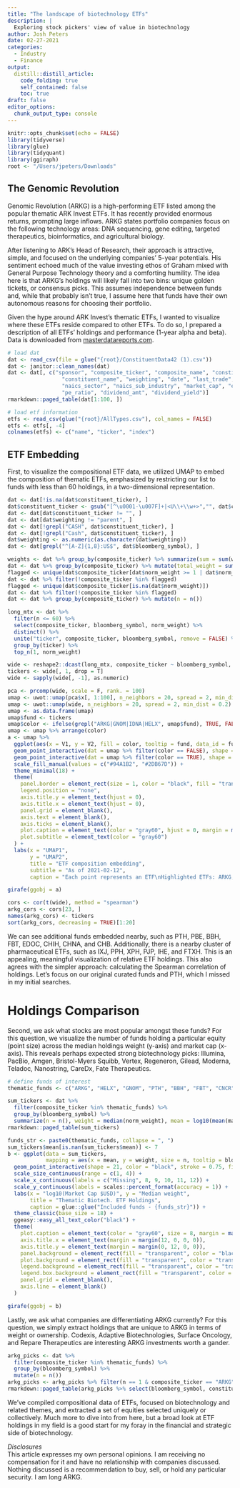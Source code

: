 ```yaml
---
title: "The landscape of biotechnology ETFs"
description: |
  Exploring stock pickers' view of value in biotechnology
author: Josh Peters
date: 02-27-2021
categories:
  - Industry
  - Finance
output:
  distill::distill_article:
    code_folding: true
    self_contained: false
    toc: true
draft: false
editor_options: 
  chunk_output_type: console
---
```


```r

knitr::opts_chunk$set(echo = FALSE)
library(tidyverse)
library(glue)
library(tidyquant)
library(ggiraph)
root <- "/Users/jpeters/Downloads"

```

## The Genomic Revolution  
Genomic Revolution (ARKG) is a high-performing ETF listed among the popular thematic ARK Invest ETFs. It has recently provided enormous returns, prompting large inflows. ARKG states portfolio companies focus on the following technology areas: DNA sequencing, gene editing, targeted therapeutics, bioinformatics, and agricultural biology.

After listening to ARK’s Head of Research, their approach is attractive, simple, and focused on the underlying companies’ 5-year potentials. His sentiment echoed much of the value investing ethos of Graham mixed with General Purpose Technology theory and a comforting humility. The idea here is that ARKG’s holdings will likely fall into two bins: unique golden tickets, or consensus picks. This assumes independence between funds and, while that probably isn’t true, I assume here that funds have their own autonomous reasons for choosing their portfolio. 

Given the hype around ARK Invest’s thematic ETFs, I wanted to visualize where these ETFs reside compared to other ETFs. To do so, I prepared a description of all ETFs’ holdings and performance (1-year alpha and beta). Data is downloaded from [masterdatareports.com](https://masterdatareports.com/).

```r
# load dat
dat <- read_csv(file = glue("{root}/ConstituentData42 (1).csv"))
dat <- janitor::clean_names(dat)
dat <- dat[, c("sponsor", "composite_ticker", "composite_name", "constituent_ticker",
                 "constituent_name", "weighting", "date", "last_trade", "bloomberg_symbol",
                 "naics_sector", "naics_sub_industry", "market_cap", "earnings",
                 "pe_ratio", "dividend_amt", "dividend_yield")]
rmarkdown::paged_table(dat[1:100, ])

# load etf information
etfs <- read_csv(glue("{root}/AllTypes.csv"), col_names = FALSE)
etfs <- etfs[, -4]
colnames(etfs) <- c("name", "ticker", "index")

```

## ETF Embedding  
First, to visualize the compositional ETF data, we utilized UMAP to embed the composition of thematic ETFs, emphasized by restricting our list to funds with less than 60 holdings, in a two-dimensional representation.

```r

dat <- dat[!is.na(dat$constituent_ticker), ]
dat$constituent_ticker <- gsub("[^\u0001-\u007F]+|<U\\+\\w+>","", dat$constituent_ticker)
dat <- dat[dat$constituent_ticker != "", ]
dat <- dat[dat$weighting != "parent", ]
dat <- dat[!grepl("CASH", dat$constituent_ticker), ]
dat <- dat[!grepl("Cash", dat$constituent_ticker), ]
dat$weighting <- as.numeric(as.character(dat$weighting))
dat <- dat[grepl("^[A-Z]{1,8}:US$", dat$bloomberg_symbol), ]

weights <- dat %>% group_by(composite_ticker) %>% summarize(sum = sum(weighting))
dat <- dat %>% group_by(composite_ticker) %>% mutate(total_weight = sum(weighting), norm_weight = weighting/total_weight)
flagged <- unique(dat$composite_ticker[dat$norm_weight >= 1 | dat$norm_weight <= 0])
dat <- dat %>% filter(!composite_ticker %in% flagged)
flagged <- unique(dat$composite_ticker[is.na(dat$norm_weight)])
dat <- dat %>% filter(!composite_ticker %in% flagged)
dat <- dat %>% group_by(composite_ticker) %>% mutate(n = n())

long_mtx <- dat %>% 
  filter(n <= 60) %>% 
  select(composite_ticker, bloomberg_symbol, norm_weight) %>% 
  distinct() %>% 
  unite("ticker", composite_ticker, bloomberg_symbol, remove = FALSE) %>%
  group_by(ticker) %>% 
  top_n(1, norm_weight)

wide <- reshape2::dcast(long_mtx, composite_ticker ~ bloomberg_symbol, value.var = "norm_weight", fill = 0)
tickers <- wide[, 1, drop = T]
wide <- sapply(wide[, -1], as.numeric)

pca <- prcomp(wide, scale = F, rank. = 100)
umap <- uwot::umap(pca$x[, 1:100], n_neighbors = 20, spread = 2, min_dist = 0.2)
umap <- uwot::umap(wide, n_neighbors = 20, spread = 2, min_dist = 0.2)
umap <- as.data.frame(umap)
umap$fund <- tickers
umap$color <- ifelse(grepl("ARKG|GNOM|IDNA|HELX", umap$fund), TRUE, FALSE)
umap <- umap %>% arrange(color)
a <- umap %>% 
  ggplot(aes(x = V1, y = V2, fill = color, tooltip = fund, data_id = fund)) +
  geom_point_interactive(dat = umap %>% filter(color == FALSE), shape = 21, color = "black", size = 2, alpha = 0.6) +
  geom_point_interactive(dat = umap %>% filter(color == TRUE), shape = 21, color = "black", size = 3, alpha = 0.6) +
  scale_fill_manual(values = c("#94A1B2", "#2DB67D")) +
  theme_minimal(18) +
  theme(
    panel.border = element_rect(size = 1, color = "black", fill = "transparent"),
    legend.position = "none",
    axis.title.y = element_text(hjust = 0),
    axis.title.x = element_text(hjust = 0),
    panel.grid = element_blank(),
    axis.text = element_blank(),
    axis.ticks = element_blank(),
    plot.caption = element_text(color = "gray60", hjust = 0, margin = margin(12, 0, 0, 0)),
    plot.subtitle = element_text(color = "gray60")
  ) +
  labs(x = "UMAP1", 
       y = "UMAP2", 
       title = "ETF composition embedding", 
       subtitle = "As of 2021-02-12", 
       caption = "Each point represents an ETF\nHighlighted ETFs: ARKG, IDNA, GNOM, HELX")

girafe(ggobj = a)

cors <- cor(t(wide), method = "spearman")
arkg_cors <- cors[23, ]
names(arkg_cors) <- tickers
sort(arkg_cors, decreasing = TRUE)[1:20]

```

We can see additional funds embedded nearby, such as PTH, PBE, BBH, FBT, EDOC, CHIH, CHNA, and CHB. Additionally, there is a nearby cluster of pharmaceutical ETFs, such as IXJ, PPH, XPH, PJP, IHE, and FTXH. This is an appealing, meaningful visualization of relative ETF holdings. This also agrees with the simpler approach: calculating the Spearman correlation of holdings. Let's focus on our original curated funds and PTH, which I missed in my initial searches.

# Holdings Comparison
Second, we ask what stocks are most popular amongst these funds? For this question, we visualize the number of funds holding a particular equity (point size) across the median holdings weight (y-axis) and market cap (x-axis). This reveals perhaps expected strong biotechnology picks: Illumina, PacBio, Amgen, Bristol-Myers Squibb, Vertex, Regeneron, Gilead, Moderna, Teladoc, Nanostring, CareDx, Fate Therapeutics.

```r

# define funds of interest
thematic_funds <- c("ARKG", "HELX", "GNOM", "PTH", "BBH", "FBT", "CNCR")

sum_tickers <- dat %>%
  filter(composite_ticker %in% thematic_funds) %>%
  group_by(bloomberg_symbol) %>%
  summarize(n = n(), weight = median(norm_weight), mean = log10(mean(market_cap, na.rm = TRUE)))
rmarkdown::paged_table(sum_tickers)

funds_str <- paste0(thematic_funds, collapse = ", ")
sum_tickers$mean[is.nan(sum_tickers$mean)] <- 7
b <- ggplot(data = sum_tickers, 
            mapping = aes(x = mean, y = weight, size = n, tooltip = bloomberg_symbol, data_id = bloomberg_symbol)) +
  geom_point_interactive(shape = 21, color = "black", stroke = 0.75, fill = "gray80", alpha = 0.5) +
  scale_size_continuous(range = c(1, 4)) +
  scale_x_continuous(labels = c("Missing", 8, 9, 10, 11, 12)) +
  scale_y_continuous(labels = scales::percent_format(accuracy = 1)) +
  labs(x = "log10(Market Cap $USD)", y = "Median weight",
       title = "Thematic Biotech. ETF Holdings",
       caption = glue::glue("Included funds - {funds_str}")) +
  theme_classic(base_size = 18) +
  ggeasy::easy_all_text_color("black") +
  theme(
    plot.caption = element_text(color = "gray60", size = 8, margin = margin(12, 0, 0, 0)),
    axis.title.x = element_text(margin = margin(12, 0, 0, 0)),
    axis.title.y = element_text(margin = margin(0, 12, 0, 0)),
    panel.background = element_rect(fill = "transparent", color = "black", size = 1),
    plot.background = element_rect(fill = "transparent", color = "transparent", size = 0),
    legend.background = element_rect(fill = "transparent", color = "transparent", size = 0),
    legend.box.background = element_rect(fill = "transparent", color = "transparent", size = 0),
    panel.grid = element_blank(),
    axis.line = element_blank()
  )

girafe(ggobj = b)

```

Lastly, we ask what companies are differentiating ARKG currently? For this question, we simply extract holdings that are unique to ARKG in terms of weight or ownership. Codexis, Adaptive Biotechnologies, Surface Oncology, and Repare Therapeutics are interesting ARKG investments worth a gander.

```r

arkg_picks <- dat %>% 
  filter(composite_ticker %in% thematic_funds) %>% 
  group_by(bloomberg_symbol) %>% 
  mutate(n = n())
arkg_picks <- arkg_picks %>% filter(n == 1 & composite_ticker == "ARKG")
rmarkdown::paged_table(arkg_picks %>% select(bloomberg_symbol, constituent_name, market_cap, norm_weight))

```

We’ve compiled compositional data of ETFs, focused on biotechnology and related themes, and extracted a set of equities selected uniquely or collectively. Much more to dive into from here, but a broad look at ETF holdings in my field is a good start for my foray in the financial and strategic side of biotechnology.

*Disclosures*  
This article expresses my own personal opinions. I am receiving no compensation for it and have no relationship with companies discussed. Nothing discussed is a recommendation to buy, sell, or hold any particular security. I am long ARKG.
